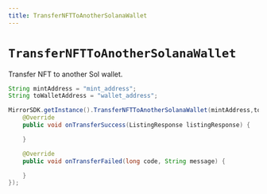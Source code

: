 ```yaml
---
title: TransferNFTToAnotherSolanaWallet
---
```


# `TransferNFTToAnotherSolanaWallet`

Transfer NFT to another Sol wallet.

```java
String mintAddress = "mint_address";
String toWalletAddress = "wallet_address";

MirrorSDK.getInstance().TransferNFTToAnotherSolanaWallet(mintAddress,toWalletAddress, new TransferNFTListener() {
    @Override
    public void onTransferSuccess(ListingResponse listingResponse) {

    }

    @Override
    public void onTransferFailed(long code, String message) {

    }
});
```